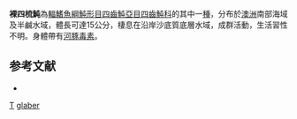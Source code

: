 {{Speciesbox
| taxon = Tetractenos glaber
| binomial_authority = [[Fréminville|Fréminville]], 1813
| image = Smooth Toadfish-Tetractenos glaber.JPG
| image_width = 250px
| status = NE
| status_system = IUCN3.1 
| synonyms = *''Tetrodon glaber'', <small>Fréminville, 1813</small>
*''Aphanacanthe reticulatus, <small>Bibron, 1855</small>
*''Spheroides liosomus'', <small>Regan, 1909</small>
}}
'''裸四梳魨'''為[[輻鰭魚綱|輻鰭魚綱]][[魨形目|魨形目]][[四齒魨亞目|四齒魨亞目]][[四齒魨科|四齒魨科]]的其中一[[種|種]]，分布於[[澳洲|澳洲]]南部海域及半鹹水域，體長可達15公分，棲息在沿岸沙底質底層水域，成群活動，生活習性不明。身體帶有[[河豚毒素|河豚毒素]]。

==参考文献==
*{{FishBase_species|genus=Tetractenos|species=glaber|year=2014|month=3}}

{{魚類小作品}}
{{Taxonbar}}
[[Category:1813年描述的鱼类|T]]
[[Category:四梳魨屬|glaber]]